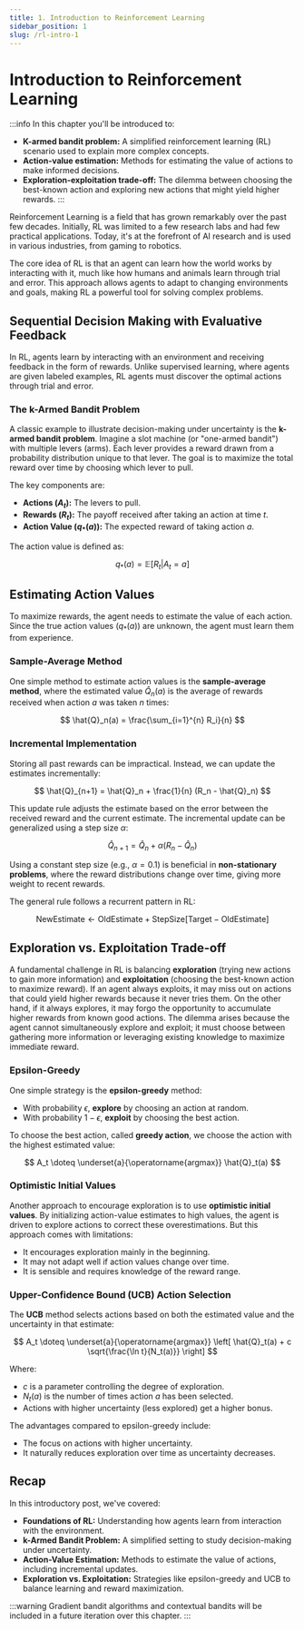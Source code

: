 ```yaml
---
title: 1. Introduction to Reinforcement Learning
sidebar_position: 1
slug: /rl-intro-1
---
```


# Introduction to Reinforcement Learning

:::info
In this chapter you'll be introduced to:
- **K-armed bandit problem:** A simplified reinforcement learning (RL) scenario used to explain more complex concepts.
- **Action-value estimation:** Methods for estimating the value of actions to make informed decisions.
- **Exploration-exploitation trade-off:** The dilemma between choosing the best-known action and exploring new actions that might yield higher rewards.
:::

Reinforcement Learning is a field that has grown remarkably over the past few decades. Initially, RL was limited to a few research labs and had few practical applications. Today, it's at the forefront of AI research and is used in various industries, from gaming to robotics.

The core idea of RL is that an agent can learn how the world works by interacting with it, much like how humans and animals learn through trial and error. This approach allows agents to adapt to changing environments and goals, making RL a powerful tool for solving complex problems.

## Sequential Decision Making with Evaluative Feedback

In RL, agents learn by interacting with an environment and receiving feedback in the form of rewards. Unlike supervised learning, where agents are given labeled examples, RL agents must discover the optimal actions through trial and error.

<Flow/>

### The k-Armed Bandit Problem

A classic example to illustrate decision-making under uncertainty is the **k-armed bandit problem**. Imagine a slot machine (or "one-armed bandit") with multiple levers (arms). Each lever provides a reward drawn from a probability distribution unique to that lever. The goal is to maximize the total reward over time by choosing which lever to pull.

<Bandit method="" showEstimatedValues={false} />

The key components are:

- **Actions ($A_t$):** The levers to pull.
- **Rewards ($R_t$):** The payoff received after taking an action at time $t$.
- **Action Value ($q_*(a)$):** The expected reward of taking action $a$.

The action value is defined as:

$$
q_*(a) = \mathbb{E}[R_t | A_t = a]
$$


## Estimating Action Values

To maximize rewards, the agent needs to estimate the value of each action. Since the true action values ($q_*(a)$) are unknown, the agent must learn them from experience.

### Sample-Average Method

One simple method to estimate action values is the **sample-average method**, where the estimated value $\hat{Q}_n(a)$ is the average of rewards received when action $a$ was taken $n$ times:

$$
\hat{Q}_n(a) = \frac{\sum_{i=1}^{n} R_i}{n}
$$

<Bandit method="sampleAverage"/>

### Incremental Implementation

Storing all past rewards can be impractical. Instead, we can update the estimates incrementally:

$$
\hat{Q}_{n+1} = \hat{Q}_n + \frac{1}{n} (R_n - \hat{Q}_n)
$$

This update rule adjusts the estimate based on the error between the received reward and the current estimate. The incremental update can be generalized using a step size $\alpha$:

$$
\hat{Q}_{n+1} = \hat{Q}_n + \alpha (R_n - \hat{Q}_n)
$$

Using a constant step size (e.g., $\alpha = 0.1$) is beneficial in **non-stationary problems**, where the reward distributions change over time, giving more weight to recent rewards.

The general rule follows a recurrent pattern in RL:

$$
\text{NewEstimate} \leftarrow \text{OldEstimate} + \text{StepSize} [\text{Target} - \text{OldEstimate}]
$$

<Bandit method="incremental"/>

## Exploration vs. Exploitation Trade-off

A fundamental challenge in RL is balancing **exploration** (trying new actions to gain more information) and **exploitation** (choosing the best-known action to maximize reward). If an agent always exploits, it may miss out on actions that could yield higher rewards because it never tries them. On the other hand, if it always explores, it may forgo the opportunity to accumulate higher rewards from known good actions. The dilemma arises because the agent cannot simultaneously explore and exploit; it must choose between gathering more information or leveraging existing knowledge to maximize immediate reward.

### Epsilon-Greedy

One simple strategy is the **epsilon-greedy** method:

- With probability $\epsilon$, **explore** by choosing an action at random.
- With probability $1 - \epsilon$, **exploit** by choosing the best action.

To choose the best action, called **greedy action**, we choose the action with the highest estimated value:

$$
A_t \doteq \underset{a}{\operatorname{argmax}} \hat{Q}_t(a)
$$

### Optimistic Initial Values

Another approach to encourage exploration is to use **optimistic initial values**. By initializing action-value estimates to high values, the agent is driven to explore actions to correct these overestimations. But this approach comes with limitations:

- It encourages exploration mainly in the beginning.
- It may not adapt well if action values change over time.
- It is sensible and requires knowledge of the reward range.

### Upper-Confidence Bound (UCB) Action Selection

The **UCB** method selects actions based on both the estimated value and the uncertainty in that estimate:

$$
A_t \doteq \underset{a}{\operatorname{argmax}} \left[ \hat{Q}_t(a) + c \sqrt{\frac{\ln t}{N_t(a)}} \right]
$$

Where:
- $c$ is a parameter controlling the degree of exploration.
- $N_t(a)$ is the number of times action $a$ has been selected.
- Actions with higher uncertainty (less explored) get a higher bonus.

The advantages compared to epsilon-greedy include:

- The focus on actions with higher uncertainty.
- It naturally reduces exploration over time as uncertainty decreases.

## Recap

In this introductory post, we've covered:

- **Foundations of RL:** Understanding how agents learn from interaction with the environment.
- **k-Armed Bandit Problem:** A simplified setting to study decision-making under uncertainty.
- **Action-Value Estimation:** Methods to estimate the value of actions, including incremental updates.
- **Exploration vs. Exploitation:** Strategies like epsilon-greedy and UCB to balance learning and reward maximization.

:::warning
Gradient bandit algorithms and contextual bandits will be included in a future iteration over this chapter.
:::